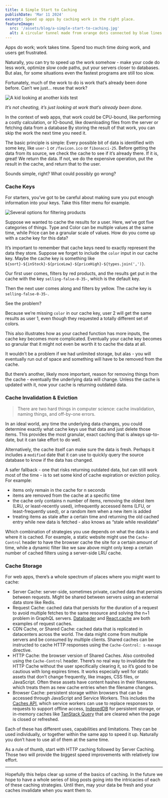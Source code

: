 ```yaml
---
title: A Simple Start to Caching
publishDate: 'Mar 11 2024'
excerpt: Speed up apps by caching work in the right place.
featureImage:
  src: '/assets/blog/a-simple-start-to-caching.jpg'
  alt: A circular tunnel made from orange dots connected by blue lines
---
```


Apps do work; work takes time. Spend too much time doing work, and users get frustrated.

Naturally, you can try to speed up the work somehow - make your code do less work, optimize slow code paths, put your servers closer to databases. But alas, for some situations even the fastest programs are still too slow.

Fortunately, much of the work to do is work that’s already been done before. Can’t we just… reuse that work? 

![A kid looking at another kids test](/assets/blog/cheating.jpg)

*It’s not cheating, it’s just looking at work that’s already been done.*

In the context of web apps, that work could be CPU-bound, like performing a costly calculation, or IO-bound, like downloading files from the server or fetching data from a database By storing the result of that work, you can skip the work the next time you need it.

The basic principle is simple: Every possible bit of data is identified with some key, like `user-1` or `/favicon.ico` or `fibonacci-25`. Before getting the data from its source, we check the cache to see if it’s already there. If it is, great! We return the data. If not, we do the expensive operation, put the result in the cache, and return that to the user. 

Sounds simple, right? What could possibly go wrong?

### Cache Keys

For starters, you’ve got to be careful about making sure you put enough information into your keys. Take this filter menu for example.

![Several options for filtering products](/assets/blog/cache-keys.jpg)

Suppose we wanted to cache the results for a user. Here, we’ve got five categories of things. Type and Color can be multiple values at the same time, while Price can be a granular scale of values. How do you come up with a cache key for this data?

It’s important to remember that cache keys need to exactly represent the data they store. Suppose we forget to include the `color` input in our cache key. Maybe the cache key is something like `${sort}-${inStock}-${priceLow}-${priceHigh}-${types.join(',')}`. 

Our first user comes, filters by red products, and the results get put in the cache with the key `selling-false-0-35-`, which is the default key.

Then the next user comes along and filters by yellow. The cache key is `selling-false-0-35-`. 

See the problem?

Because we’re missing `color` in our cache key, user 2 will get the same results as user 1, even though they requested a totally different set of colors.

This also illustrates how as your cached function has more inputs, the cache key becomes more complicated. Eventually your cache key becomes so granular that it might not even be worth it to cache the data at all.

It wouldn’t be a problem if we had unlimited storage, but alas - you will eventually run out of space and something will have to be removed from the cache.

But there’s another, likely more important, reason for removing things from the cache - eventually the underlying data will change. Unless the cache is updated with it, now your cache is returning outdated data.

### Cache Invalidation & Eviction

> There are two hard things in computer science: cache invalidation, naming things, and off-by-one errors.

In an ideal world, any time the underlying data changes, you could determine exactly what cache keys use that data and just delete those items. This provides the most granular, exact caching that is always up-to-date, but it can take effort to do well.

Alternatively, the cache itself can make sure the data is fresh. Perhaps it includes a `modified` date that it can use to quickly query the source database to know if the data has changed.

A safer fallback - one that risks returning outdated data, but can still work most of the time - is to set some kind of cache expiration or eviction policy. For example:

- items only remain in the cache for n seconds
- items are removed from the cache at a specific time
- the cache only contains n number of items, removing the oldest item (LRU, or least-recently used), infrequently accessed items (LFU, or least-frequently used), or a random item when a new item is added
- treating items as stale after a certain time and returning the old cached entry while new data is fetched - also knows as “stale while revalidate”

Which combination of strategies you use depends on what the data is and where it is cached. For example, a static website might use the `Cache-Control` header to have the browser cache the site for a certain amount of time, while a dynamic filter like we saw above might only keep a certain number of cached filters using a server-side LRU cache.

### Cache Storage

For web apps, there’s a whole spectrum of places where you might want to cache:

- Server Cache: server-side, sometimes private, cached data that persists between requests. Might be shared between servers using an external data store like Redis.
- Request Cache: cached data that persists for the duration of a request to avoid multiple fetches to the same resource and solving the n+1 problem in GraphQL servers. [Dataloader](https://github.com/graphql/dataloader) and [React.cache](https://react.dev/reference/react/cache) are both examples of request caches.
- CDN Cache, or Shared Cache: cached data that is replicated in datacenters across the world. The data might come from multiple servers and be consumed by multiple clients.  Shared caches can be instructed to cache HTTP responses using the `Cache-Control: s-maxage` directive.
- HTTP Cache: the browser version of Shared Caches. Also controlled using the `Cache-Control` header. There’s no real way to invalidate the HTTP Cache without the user specifically clearing it, so it’s good to be cautious with long expires times. It works especially well for static assets that don’t change frequently, like images, CSS files, or JavaScript. Often these assets have content hashes in their filenames, which treats them as new cache entries when the filename changes.
- Browser Cache: persistent storage within browsers that can be accessed through JavaScript and Service Workers. This includes the [Caches API](https://developer.mozilla.org/en-US/docs/Web/API/Cache), which service workers can use to replace responses to requests to support offline access, [IndexedDB](https://web.dev/articles/indexeddb) for persistent storage, or in-memory caches like [TanStack Query](https://tanstack.com/query/latest) that are cleared when the page is closed or refreshed.

Each of these has different uses, capabilities and limitations. They can be used individually, or together within the same app to speed it up. Naturally you don’t have to use all of them at the same time. 

As a rule of thumb, start with HTTP caching followed by Server Caching. Those two will provide the biggest speed improvements with relatively low effort.

---

Hopefully this helps clear up some of the basics of caching. In the future we hope to have a whole series of blog posts going into the intricacies of each of these caching strategies. Until then, may your data be fresh and your caches invalidate when you want them to.
